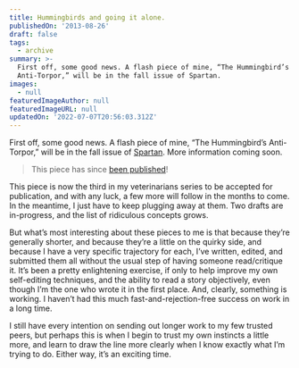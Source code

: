 ```yaml
---
title: Hummingbirds and going it alone.
publishedOn: '2013-08-26'
draft: false
tags:
  - archive
summary: >-
  First off, some good news. A flash piece of mine, “The Hummingbird’s
  Anti-Torpor,” will be in the fall issue of Spartan.
images:
  - null
featuredImageAuthor: null
featuredImageURL: null
updatedOn: '2022-07-07T20:56:03.312Z'
---
```


First off, some good news. A flash piece of mine, “The Hummingbird’s Anti-Torpor,” will be in the fall issue of
[Spartan](https://web.archive.org/web/20160812111944/http://spartanlit.com/). More information coming soon.

> This piece has since [been published](/articles/hummingbirds-anti-torpor-spartan)!

This piece is now the third in my veterinarians series to be accepted for publication, and with any luck, a few more
will follow in the months to come. In the meantime, I just have to keep plugging away at them. Two drafts are
in-progress, and the list of ridiculous concepts grows.

But what’s most interesting about these pieces to me is that because they’re generally shorter, and because they’re a
little on the quirky side, and because I have a very specific trajectory for each, I’ve written, edited, and submitted
them all without the usual step of having someone read/critique it. It’s been a pretty enlightening exercise, if only to
help improve my own self-editing techniques, and the ability to read a story objectively, even though I’m the one who
wrote it in the first place. And, clearly, something is working. I haven’t had this much fast-and-rejection-free success
on work in a long time.

I still have every intention on sending out longer work to my few trusted peers, but perhaps this is when I begin to
trust my own instincts a little more, and learn to draw the line more clearly when I know exactly what I’m trying to do.
Either way, it’s an exciting time.
